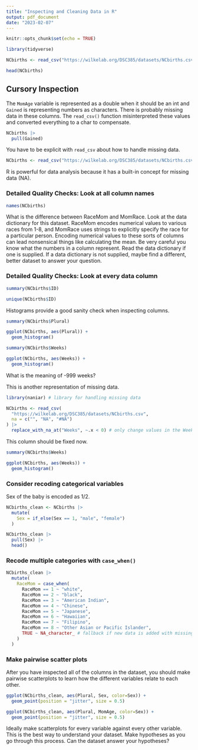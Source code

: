 ```yaml
---
title: "Inspecting and Cleaning Data in R"
output: pdf_document
date: "2023-02-07"
---
```


```r
knitr::opts_chunk$set(echo = TRUE)
```

```r
library(tidyverse)

NCbirths <- read_csv("https://wilkelab.org/DSC385/datasets/NCbirths.csv")

head(NCbirths)

```

## Cursory Inspection

The `MomAge` variable is represented as a double when it should be an int and
`Gained` is representing numbers as characters. There is probably missing data
in these columns. The `read_csv()` function misinterpreted these values and
converted everything to a char to compensate.

```r
NCbirths |>
  pull(Gained)
```

You have to be explicit with `read_csv` about how to handle missing data.

```r

NCbirths <- read_csv("https://wilkelab.org/DSC385/datasets/NCbirths.csv", na = c("", "NA", "#N/A"))
```

R is powerful for data analysis because it has a built-in concept for missing
data (NA).

### Detailed Quality Checks: Look at all column names

```r
names(NCbirths)
```

What is the difference between RaceMom and MomRace. Look at the data dictionary
for this dataset. RaceMom encodes numerical values to various races from 1-8,
and MomRace uses strings to explicitly specify the race for a particular
person. Encoding numerical values to these sorts of columns can lead
nonsensical things like calculating the mean. Be very careful you know what the
numbers in a column represent. Read the data dictionary if one is supplied. If
a data dictionary is not supplied, maybe find a different, better dataset to
answer your question.

### Detailed Quality Checks: Look at every data column

```r
summary(NCbirths$ID)

unique(NCbirths$ID)
```

Histograms provide a good sanity check when inspecting columns.

```r
summary(NCbirths$Plural)

ggplot(NCbirths, aes(Plural)) +
  geom_histogram()
```

```r
summary(NCbirths$Weeks)

ggplot(NCbirths, aes(Weeks)) +
  geom_histogram()
```

What is the meaning of -999 weeks?

This is another representation of missing data.

```r
library(naniar) # library for handling missing data

NCbirths <- read_csv(
  "https://wilkelab.org/DSC385/datasets/NCbirths.csv",
  na = c("", "NA", "#NA")
) |>
  replace_with_na_at("Weeks", ~.x < 0) # only change values in the Weeks column.
```

This column should be fixed now.

```r
summary(NCbirths$Weeks)

ggplot(NCbirths, aes(Weeks)) +
  geom_histogram()
```

### Consider recoding categorical variables

Sex of the baby is encoded as 1/2.

```r
NCbirths_clean <- NCbirths |>
  mutate(
    Sex = if_else(Sex == 1, "male", "female")
  )

NCbirths_clean |>
  pull(Sex) |>
  head()
```
### Recode multiple categories with `case_when()`

```r
NCbirths_clean |>
  mutate(
    RaceMom = case_when(
      RaceMom == 1 ~ "white",
      RaceMom == 2 ~ "black",
      RaceMom == 3 ~ "American Indian",
      RaceMom == 4 ~ "Chinese",
      RaceMom == 5 ~ "Japanese",
      RaceMom == 6 ~ "Hawaiian",
      RaceMom == 7 ~ "Filipino",
      RaceMom == 8 ~ "Other Asian or Pacific Islander",
      TRUE ~ NA_character_ # fallback if new data is added with missing values or new categories
    )
  )
```
### Make pairwise scatter plots

After you have inspected all of the columns in the dataset, you should make
pairwise scatterplots to learn how the different variables relate to each
other.

```r
ggplot(NCbirths_clean, aes(Plural, Sex, color=Sex)) +
  geom_point(position = "jitter", size = 0.5)
```

```r
ggplot(NCbirths_clean, aes(Plural, MomAge, color=Sex)) +
  geom_point(position = "jitter", size = 0.5)
```

Ideally make scatterplots for every variable against every other variable. This
is the best way to understand your dataset. Make hypotheses as you go through
this process. Can the dataset answer your hypotheses?
